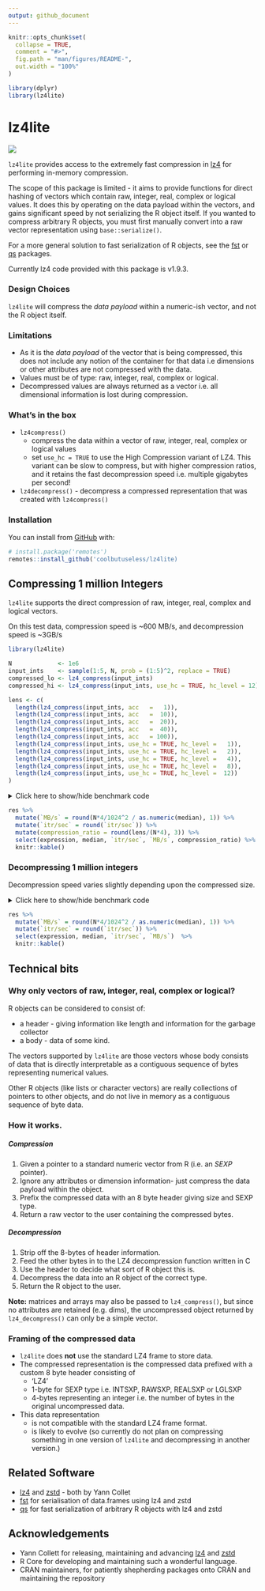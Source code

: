 ```yaml
---
output: github_document
---
```


<!-- README.md is generated from README.Rmd. Please edit that file -->

```r
knitr::opts_chunk$set(
  collapse = TRUE,
  comment = "#>",
  fig.path = "man/figures/README-",
  out.width = "100%"
)

library(dplyr)
library(lz4lite)
```

# lz4lite

<!-- badges: start -->
![](https://img.shields.io/badge/cool-useless-green.svg)
<!-- badges: end -->

`lz4lite` provides access to the extremely fast compression in [lz4](https://github.com/lz4/lz4)
for performing in-memory compression.

The scope of this package is limited - it aims to provide functions for direct hashing of vectors
which contain raw, integer, real, complex or logical values.  It does this by operating on the
data payload within the vectors, and gains significant speed by not serializing the R object
itself.  If you wanted to 
compress arbitrary R objects, you must first manually convert into a raw
vector representation using `base::serialize()`.

For a more general solution to fast serialization of R objects, see the 
[fst](https://github.com/fstpackage/fst) or [qs](https://cran.r-project.org/package=qs) packages.

Currently lz4 code provided with this package is v1.9.3.


### Design Choices

`lz4lite` will compress the *data payload* within a numeric-ish vector, and not the
R object itself.

### Limitations

* As it is the *data payload* of the vector that is being compressed, this
  does not include any notion of the container for that data i.e
  dimensions or other attributes are not compressed with the data.
* Values must be of type: raw, integer, real, complex or logical.
* Decompressed values are always returned as a vector i.e. all dimensional 
  information is lost during compression.


### What's in the box

* `lz4compress()` 
    - compress the data within a vector of  raw, integer, real, complex or logical values
    - set `use_hc = TRUE` to use the High Compression variant of LZ4. This
      variant can be slow to compress, but with higher compression ratios, 
      and it retains the fast decompression speed i.e. multiple gigabytes per second!
* `lz4decompress()` - decompress a compressed representation that was created with
  `lz4compress()`


### Installation

You can install from [GitHub](https://github.com/coolbutuseless/lz4lite) with:

``` r
# install.package('remotes')
remotes::install_github('coolbutuseless/lz4lite)
```



## Compressing 1 million Integers

`lz4lite` supports the direct compression of raw, integer, real, complex and logical vectors.

On this test data, compression speed is ~600 MB/s, and decompression speed is ~3GB/s

```r
library(lz4lite)

N             <- 1e6
input_ints    <- sample(1:5, N, prob = (1:5)^2, replace = TRUE)
compressed_lo <- lz4_compress(input_ints)
compressed_hi <- lz4_compress(input_ints, use_hc = TRUE, hc_level = 12)
```


```r
lens <- c(
  length(lz4_compress(input_ints, acc   =   1)),
  length(lz4_compress(input_ints, acc   =  10)),
  length(lz4_compress(input_ints, acc   =  20)),
  length(lz4_compress(input_ints, acc   =  40)),
  length(lz4_compress(input_ints, acc   = 100)),
  length(lz4_compress(input_ints, use_hc = TRUE, hc_level =   1)),
  length(lz4_compress(input_ints, use_hc = TRUE, hc_level =   2)),
  length(lz4_compress(input_ints, use_hc = TRUE, hc_level =   4)),
  length(lz4_compress(input_ints, use_hc = TRUE, hc_level =   8)),
  length(lz4_compress(input_ints, use_hc = TRUE, hc_level =  12))
)
```



<details>
<summary> Click here to show/hide benchmark code </summary>

```r
library(lz4lite)

res <- bench::mark(
  lz4_compress(input_ints, acc   =   1),
  lz4_compress(input_ints, acc   =  10),
  lz4_compress(input_ints, acc   =  20),
  lz4_compress(input_ints, acc   =  50),
  lz4_compress(input_ints, acc   = 100),
  lz4_compress(input_ints, use_hc = TRUE, hc_level =   1),
  lz4_compress(input_ints, use_hc = TRUE, hc_level =   2),
  lz4_compress(input_ints, use_hc = TRUE, hc_level =   4),
  lz4_compress(input_ints, use_hc = TRUE, hc_level =   8),
  lz4_compress(input_ints, use_hc = TRUE, hc_level =  12),
  check = FALSE
)
```
</details>


```r
res %>% 
  mutate(`MB/s` = round(N*4/1024^2 / as.numeric(median), 1)) %>%
  mutate(`itr/sec` = round(`itr/sec`)) %>%
  mutate(compression_ratio = round(lens/(N*4), 3)) %>%
  select(expression, median, `itr/sec`, `MB/s`, compression_ratio) %>%
  knitr::kable()
```


### Decompressing 1 million integers

Decompression speed varies slightly depending upon the compressed size.

<details>
<summary> Click here to show/hide benchmark code </summary>

```r
res <- bench::mark(
  lz4_decompress(compressed_lo),
  lz4_decompress(compressed_hi)
)
```

</details>

```r
res %>% 
  mutate(`MB/s` = round(N*4/1024^2 / as.numeric(median), 1)) %>%
  mutate(`itr/sec` = round(`itr/sec`)) %>%
  select(expression, median, `itr/sec`, `MB/s`)  %>%
  knitr::kable()
```



## Technical bits

### Why only vectors of raw, integer, real, complex or logical?

R objects can be considered to consist of: 

* a header - giving information like length and information for the garbage collector
* a body - data of some kind.

The vectors supported by `lz4lite` are those vectors whose body consists of 
data that is directly interpretable as a contiguous sequence of bytes representing 
numerical values.

Other R objects (like lists or character vectors) are really collections of pointers 
to other objects, and do not live in memory as a contiguous sequence of byte data.

### How it works.

##### Compression

1. Given a pointer to a standard numeric vector from R (i.e. an *SEXP* pointer).
2. Ignore any attributes or dimension information- just compress the data payload within 
   the object.
3. Prefix the compressed data with an 8 byte header giving size and SEXP type.
4. Return a raw vector to the user containing the compressed bytes.

##### Decompression

1. Strip off the 8-bytes of header information.
2. Feed the other bytes in to the LZ4 decompression function written in C
3. Use the header to decide what sort of R object this is.
4. Decompress the data into an R object of the correct type.
5. Return the R object to the user.

**Note:** matrices and arrays may also be passed to `lz4_compress()`, but since
no attributes are retained (e.g. dims), the uncompressed object
returned by `lz4_decompress()` can only be a simple vector.


### Framing of the compressed data

* `lz4lite` does **not** use the standard LZ4 frame to store data.
* The compressed representation is the compressed data prefixed with 
  a custom 8 byte header consisting of 
    * 'LZ4'
    * 1-byte for SEXP type i.e. INTSXP, RAWSXP, REALSXP or LGLSXP
    * 4-bytes representing an integer i.e. the number of bytes in the 
      original uncompressed data.
* This data representation 
    * is not compatible with the standard LZ4 frame 
      format.
    * is likely to evolve (so currently do not plan on compressing something in 
      one version of `lz4lite` and decompressing in another version.)








## Related Software

* [lz4](https://github.com/lz4/lz4) and [zstd](https://github.com/facebook/zstd) - both by Yann Collet
* [fst](https://github.com/fstpackage/fst) for serialisation of data.frames using
  lz4 and zstd
* [qs](https://cran.r-project.org/package=qs) for fast serialization of arbitrary R objects
  with lz4 and zstd

## Acknowledgements

* Yann Collett for releasing, maintaining and advancing 
[lz4](https://github.com/lz4/lz4) and [zstd](https://github.com/facebook/zstd)
* R Core for developing and maintaining such a wonderful language.
* CRAN maintainers, for patiently shepherding packages onto CRAN and maintaining
  the repository
